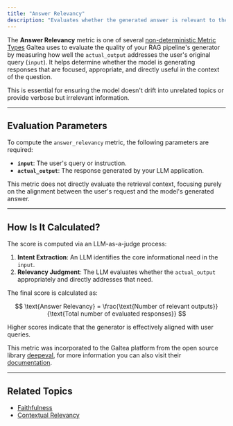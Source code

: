 ```yaml
---
title: "Answer Relevancy"
description: "Evaluates whether the generated answer is relevant to the user's input in a RAG pipeline."
---
```



The **Answer Relevancy** metric is one of several [non-deterministic Metric Types](/concepts/metric-type) Galtea uses to evaluate the quality of your RAG pipeline's generator by measuring how well the `actual_output` addresses the user's original query (`input`). It helps determine whether the model is generating responses that are focused, appropriate, and directly useful in the context of the question.

This is essential for ensuring the model doesn't drift into unrelated topics or provide verbose but irrelevant information.

---

## Evaluation Parameters

To compute the `answer_relevancy` metric, the following parameters are required:

- **`input`**: The user's query or instruction.
- **`actual_output`**: The response generated by your LLM application.

This metric does not directly evaluate the retrieval context, focusing purely on the alignment between the user's request and the model's generated answer.

---

## How Is It Calculated?

The score is computed via an LLM-as-a-judge process:

1. **Intent Extraction**: An LLM identifies the core informational need in the `input`.
2. **Relevancy Judgment**: The LLM evaluates whether the `actual_output` appropriately and directly addresses that need.

The final score is calculated as:

$$
\text{Answer Relevancy} = \frac{\text{Number of relevant outputs}}{\text{Total number of evaluated responses}}
$$

Higher scores indicate that the generator is effectively aligned with user queries.

<Note>This metric was incorporated to the Galtea platform from the open source library [deepeval](https://deepeval.com/), for more information you can also visit their [documentation](https://deepeval.com/docs/metrics-answer-relevancy).</Note>


---

## Related Topics

- [Faithfulness](/concepts/metric-type/faithfulness)
- [Contextual Relevancy](/concepts/metric-type/contextual-relevancy)